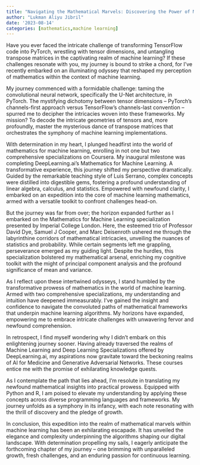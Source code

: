 ```yaml
---
title: "Navigating the Mathematical Marvels: Discovering the Power of Mathematics in Machine Learning"
author: "Lukman Aliyu Jibril"
date: '2023-08-14'
categories: [mathematics,machine learning]
---
```


Have you ever faced the intricate challenge of transforming TensorFlow code into PyTorch, wrestling with tensor dimensions, and untangling transpose matrices in the captivating realm of machine learning? If these challenges resonate with you, my journey is bound to strike a chord, for I've recently embarked on an illuminating odyssey that reshaped my perception of mathematics within the context of machine learning.

My journey commenced with a formidable challenge: taming the convolutional neural network, specifically the U-Net architecture, in PyTorch. The mystifying dichotomy between tensor dimensions – PyTorch's channels-first approach versus TensorFlow's channels-last convention – spurred me to decipher the intricacies woven into these frameworks. My mission? To decode the intricate geometries of tensors and, more profoundly, master the mysterious dance of transpose matrices that orchestrates the symphony of machine learning implementations.

With determination in my heart, I plunged headfirst into the world of mathematics for machine learning, enrolling in not one but two comprehensive specializations on Coursera. My inaugural milestone was completing DeepLearning.ai's Mathematics for Machine Learning. A transformative experience, this journey shifted my perspective dramatically. Guided by the remarkable teaching style of Luis Serrano, complex concepts were distilled into digestible gems, fostering a profound understanding of linear algebra, calculus, and statistics. Empowered with newfound clarity, I embarked on an expedition into the core of machine learning mathematics, armed with a versatile toolkit to confront challenges head-on.

But the journey was far from over; the horizon expanded further as I embarked on the Mathematics for Machine Learning specialization presented by Imperial College London. Here, the esteemed trio of Professor David Dye, Samuel J Cooper, and Marc Deisenroth ushered me through the labyrinthine corridors of mathematical intricacies, unveiling the nuances of statistics and probability. While certain segments left me grappling, perseverance emerged as my guiding light. Despite the hurdles, this specialization bolstered my mathematical arsenal, enriching my cognitive toolkit with the might of principal component analysis and the profound significance of mean and variance.

As I reflect upon these intertwined odysseys, I stand humbled by the transformative prowess of mathematics in the world of machine learning. Armed with two comprehensive specializations, my understanding and intuition have deepened immeasurably. I've gained the insight and confidence to navigate the convoluted paths of mathematical frameworks that underpin machine learning algorithms. My horizons have expanded, empowering me to embrace intricate challenges with unwavering fervor and newfound comprehension.

In retrospect, I find myself wondering why I didn't embark on this enlightening journey sooner. Having already traversed the realms of Machine Learning and Deep Learning Specializations offered by DeepLearning.ai, my aspirations now gravitate toward the beckoning realms of AI for Medicine and Generative Adversarial Networks. These courses entice me with the promise of exhilarating knowledge quests.

As I contemplate the path that lies ahead, I'm resolute in translating my newfound mathematical insights into practical prowess. Equipped with Python and R, I am poised to elevate my understanding by applying these concepts across diverse programming languages and frameworks. My journey unfolds as a symphony in its infancy, with each note resonating with the thrill of discovery and the pledge of growth.

In conclusion, this expedition into the realm of mathematical marvels within machine learning has been an exhilarating escapade. It has unveiled the elegance and complexity underpinning the algorithms shaping our digital landscape. With determination propelling my sails, I eagerly anticipate the forthcoming chapter of my journey – one brimming with unparalleled growth, fresh challenges, and an enduring passion for continuous learning.
